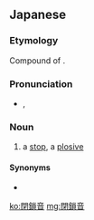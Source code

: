 ==Japanese==
{{ja-kanjitab|閉|鎖|音}}

===Etymology===
Compound of {{compound|閉鎖|tr1=heisa|t1=closing|音|tr2=on|t2=sound|lang=ja}}.

===Pronunciation===
* {{IPA|/heisaon/|lang=ja}}, {{IPA|/heːsaon/|lang=ja}}

===Noun===
{{ja-noun|へいさおん}}

# {{lb|ja|phonetics|sort=へいさおん}} a [[stop]], a [[plosive]]

====Synonyms====
* {{ja-r|閉塞音|へいそくおん}}

[[ko:閉鎖音]]
[[mg:閉鎖音]]